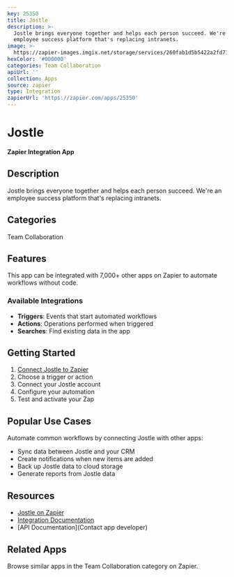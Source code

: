 ```yaml
---
key: 25350
title: Jostle
description: >-
  Jostle brings everyone together and helps each person succeed. We're an
  employee success platform that's replacing intranets.
image: >-
  https://zapier-images.imgix.net/storage/services/260fab1d5b5422a2fd7132ba9468f474.png?auto=format%2Ccompress&ixlib=python-3.0.0&q=50
hexColor: '#000000'
categories: Team Collaboration
apiUrl: ''
collection: Apps
source: zapier
type: Integration
zapierUrl: 'https://zapier.com/apps/25350'
---
```

# Jostle

**Zapier Integration App**

## Description

Jostle brings everyone together and helps each person succeed. We're an employee success platform that's replacing intranets.

## Categories

Team Collaboration

## Features

This app can be integrated with 7,000+ other apps on Zapier to automate workflows without code.

### Available Integrations

- **Triggers**: Events that start automated workflows
- **Actions**: Operations performed when triggered
- **Searches**: Find existing data in the app

## Getting Started

1. [Connect Jostle to Zapier](https://zapier.com/apps/25350)
2. Choose a trigger or action
3. Connect your Jostle account
4. Configure your automation
5. Test and activate your Zap

## Popular Use Cases

Automate common workflows by connecting Jostle with other apps:

- Sync data between Jostle and your CRM
- Create notifications when new items are added
- Back up Jostle data to cloud storage
- Generate reports from Jostle data

## Resources

- [Jostle on Zapier](https://zapier.com/apps/25350)
- [Integration Documentation](https://zapier.com/apps/25350/integrations)
- [API Documentation](Contact app developer)

## Related Apps

Browse similar apps in the Team Collaboration category on Zapier.
